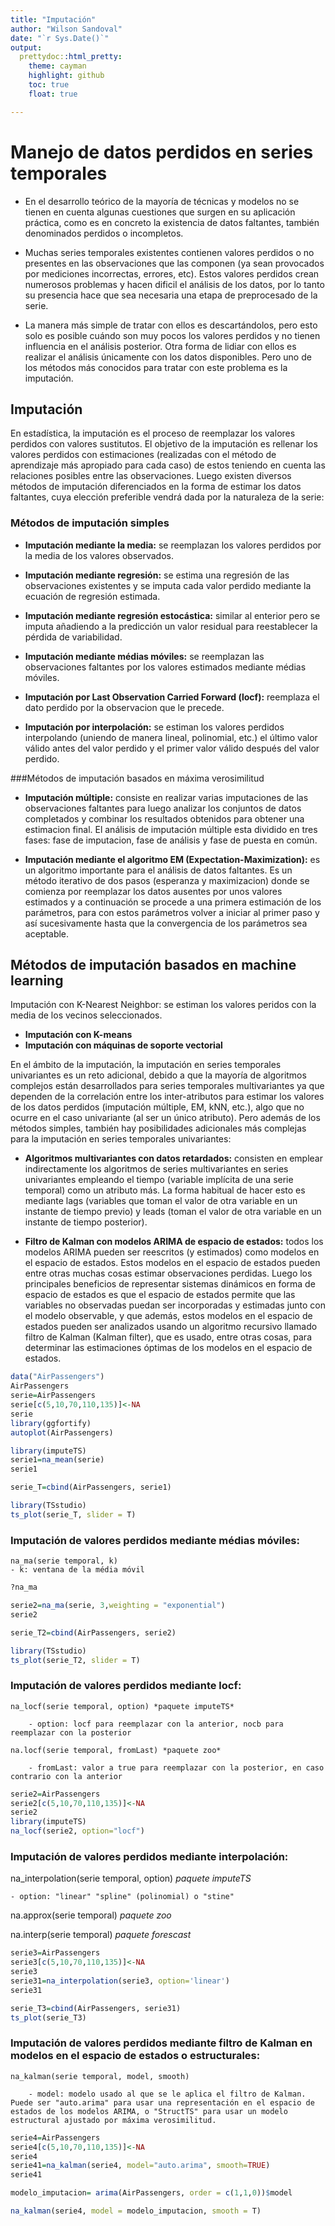 ```yaml
---
title: "Imputación"
author: "Wilson Sandoval"
date: "`r Sys.Date()`"
output:
  prettydoc::html_pretty:
    theme: cayman
    highlight: github
    toc: true
    float: true

---
```


# Manejo de datos perdidos en series temporales

- En el desarrollo teórico de la mayoría de técnicas y modelos no se tienen en cuenta algunas cuestiones que surgen en su aplicación práctica, como es en concreto la existencia de datos faltantes, también denominados perdidos o incompletos.


- Muchas series temporales existentes contienen valores perdidos o no presentes en las observaciones que las componen (ya sean provocados por mediciones incorrectas, errores, etc). Estos valores perdidos crean numerosos problemas y hacen dificil el análisis de los datos, por lo tanto su presencia hace que sea necesaria una etapa de preprocesado de la serie. 


- La manera más simple de tratar con ellos es descartándolos, pero esto solo es posible cuándo son muy pocos los valores perdidos y no tienen influencia en el análisis posterior. Otra forma de lidiar con ellos es realizar el análisis únicamente con los datos disponibles. Pero uno de los métodos más conocidos para tratar con este problema es la imputación.

## **Imputación**

En estadística, la imputación es el proceso de reemplazar los valores perdidos con valores sustitutos. El objetivo de la imputación es rellenar los valores perdidos con estimaciones (realizadas con el método de aprendizaje más apropiado para cada caso) de estos teniendo en cuenta las relaciones posibles entre las observaciones. Luego existen diversos métodos de imputación diferenciados en la forma de estimar los datos faltantes, cuya elección preferible vendrá dada por la naturaleza de la serie:

### **Métodos de imputación simples**

- **Imputación mediante la media:** se reemplazan los valores perdidos por la media de los valores observados.
- **Imputación mediante regresión:** se estima una regresión de las observaciones existentes y se imputa cada valor perdido mediante la ecuación de regresión estimada.

- **Imputación mediante regresión estocástica:** similar al enterior pero se imputa añadiendo a la predicción un valor residual para reestablecer la pérdida de variabilidad.
- **Imputación mediante médias móviles:** se reemplazan las observaciones faltantes por los valores estimados mediante médias móviles.
- **Imputación por Last Observation Carried Forward (locf):** reemplaza el dato perdido por la observacion que le precede.
- **Imputación por interpolación:** se estiman los valores perdidos interpolando (uniendo de manera lineal, polinomial, etc.) el último valor válido antes del valor perdido y el primer valor válido después del valor perdido.

###Métodos de imputación basados en máxima verosimilitud

- **Imputación múltiple:** consiste en realizar varias imputaciones de las observaciones faltantes para luego analizar los conjuntos de datos completados y combinar los resultados obtenidos para obtener una estimacion final. El análisis de imputación múltiple esta dividido en tres fases: fase de imputacion, fase de análisis y fase de puesta en común.

- **Imputación mediante el algoritmo EM (Expectation-Maximization):**
es un algoritmo importante para el análisis de datos faltantes. Es un método iterativo de dos pasos (esperanza y maximizacion) donde se comienza por reemplazar los datos ausentes por unos valores estimados y a continuación se procede a una primera estimación de los parámetros, para con estos parámetros volver a iniciar al primer paso y así sucesivamente hasta que la convergencia de los parámetros sea aceptable.
 
 
## Métodos de imputación basados en machine learning
Imputación con K-Nearest Neighbor: se estiman los valores peridos con la media de los vecinos seleccionados.

- **Imputación con K-means**
- **Imputación con máquinas de soporte vectorial**

En el ámbito de la imputación, la imputación en series temporales univariantes es un reto adicional, debido a que la mayoría de algoritmos complejos están desarrollados para series temporales multivariantes ya que dependen de la correlación entre los inter-atributos para estimar los valores de los datos perdidos (imputación múltiple, EM, kNN, etc.), algo que no ocurre en el caso univariante (al ser un único atributo). Pero además de los métodos simples, también hay posibilidades adicionales más complejas para la imputación en series temporales univariantes:

- **Algoritmos multivariantes con datos retardados:** consisten en emplear indirectamente los algoritmos de series multivariantes en series univariantes empleando el tiempo (variable implícita de una serie temporal) como un atributo más. La forma habitual de hacer esto es mediante lags (variables que toman el valor de otra variable en un instante de tiempo previo) y leads (toman el valor de otra variable en un instante de tiempo posterior).

- **Filtro de Kalman con modelos ARIMA de espacio de estados:** todos los modelos ARIMA pueden ser reescritos (y estimados) como modelos en el espacio de estados. Estos modelos en el espacio de estados pueden entre otras muchas cosas estimar observaciones perdidas. Luego los principales beneficios de representar sistemas dinámicos en forma de espacio de estados es que el espacio de estados permite que las variables no observadas puedan ser incorporadas y estimadas junto con el modelo observable, y que además, estos modelos en el espacio de estados pueden ser analizados usando un algoritmo recursivo llamado filtro de Kalman (Kalman filter), que es usado, entre otras cosas, para determinar las estimaciones óptimas de los modelos en el espacio de estados.


```r
data("AirPassengers")
AirPassengers
serie=AirPassengers
serie[c(5,10,70,110,135)]<-NA
serie
library(ggfortify)
autoplot(AirPassengers)
```


```r
library(imputeTS)
serie1=na_mean(serie)
serie1
```

```r
serie_T=cbind(AirPassengers, serie1)
```

```r

library(TSstudio)
ts_plot(serie_T, slider = T)
```





### Imputación de valores perdidos mediante médias móviles:


```
na_ma(serie temporal, k)
- k: ventana de la média móvil
```
```r
?na_ma
```





```r
serie2=na_ma(serie, 3,weighting = "exponential")
serie2
```
	
```r
serie_T2=cbind(AirPassengers, serie2)
```

```r

library(TSstudio)
ts_plot(serie_T2, slider = T)
```


### Imputación de valores perdidos mediante locf:

```
na_locf(serie temporal, option) *paquete imputeTS*

	- option: locf para reemplazar con la anterior, nocb para reemplazar con la posterior
	
na.locf(serie temporal, fromLast) *paquete zoo*

	- fromLast: valor a true para reemplazar con la posterior, en caso contrario con la anterior
```

```r
serie2=AirPassengers
serie2[c(5,10,70,110,135)]<-NA
serie2
library(imputeTS)
na_locf(serie2, option="locf")
```

### Imputación de valores perdidos mediante interpolación:


na_interpolation(serie temporal, option) *paquete imputeTS*

	- option: "linear" "spline" (polinomial) o "stine"
	
na.approx(serie temporal) *paquete zoo*

na.interp(serie temporal) *paquete forescast*


```r
serie3=AirPassengers
serie3[c(5,10,70,110,135)]<-NA
serie3
serie31=na_interpolation(serie3, option='linear')
serie31
```


```r
serie_T3=cbind(AirPassengers, serie31)
ts_plot(serie_T3)
```


### Imputación de valores perdidos mediante filtro de Kalman en modelos en el espacio de estados o estructurales:

```
na_kalman(serie temporal, model, smooth)

	- model: modelo usado al que se le aplica el filtro de Kalman. Puede ser "auto.arima" para usar una representación en el espacio de estados de los modelos ARIMA, o "StructTS" para usar un modelo estructural ajustado por máxima verosimilitud.
```



```r
serie4=AirPassengers
serie4[c(5,10,70,110,135)]<-NA
serie4
serie41=na_kalman(serie4, model="auto.arima", smooth=TRUE)
serie41
```

```r
modelo_imputacion= arima(AirPassengers, order = c(1,1,0))$model
```


```r
na_kalman(serie4, model = modelo_imputacion, smooth = T)
```


